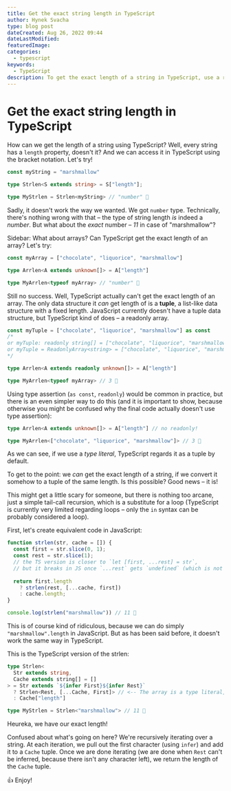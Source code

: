 ```yaml
---
title: Get the exact string length in TypeScript
author: Hynek Svacha
type: blog post
dateCreated: Aug 26, 2022 09:44 
dateLastModified:
featuredImage:
categories:
  - typescript
keywords:
  - TypeScript
description: To get the exact length of a string in TypeScript, use a recursive type to convert it to an array of character. While TypeScript can not get the exact length of a string, it can get exact length of an array.
---
```


# Get the exact string length in TypeScript

How can we get the length of a string using TypeScript? Well, every string has a `length` property, doesn't it? And we can access it in TypeScript using the bracket notation. Let's try!

```ts
const myString = "marshmallow"

type Strlen<S extends string> = S["length"];

type MyStrlen = Strlen<myString> // "number" 🤔
```

Sadly, it doesn't work the way we wanted. We got `number` type. Technically, there's nothing wrong with that – the type of string length *is* indeed a  *number*. But what about the *exact* number – *11* in case of "marshmallow"?

Sidebar: What about arrays? Can TypeScript get the exact length of an array? Let's try:

```ts
const myArray = ["chocolate", "liquorice", "marshmallow"]

type Arrlen<A extends unknown[]> = A["length"]

type MyArrlen<typeof myArray> // "number" 🤔
```

Still no success. Well, TypeScript actually can't get the exact length of an array. The only data structure it *can* get length of is a **tuple**, a list-like data structure with a fixed length. JavaScript currently doesn't have a tuple data structure, but TypeScript kind of does – a readonly array.

```ts
const myTuple = ["chocolate", "liquorice", "marshmallow"] as const
/*
or myTuple: readonly string[] = ["chocolate", "liquorice", "marshmallow"]
or myTuple = ReadonlyArray<string> = ["chocolate", "liquorice", "marshmallow"]
*/

type Arrlen<A extends readonly unknown[]> = A["length"]

type MyArrlen<typeof myArray> // 3 🎉
```

Using type assertion (`as const`, `readonly`) would be common in practice, but there is an even simpler way to do this (and it is important to show, because otherwise you might be confused why the final code actually doesn't use type assertion):

```ts
type Arrlen<A extends unknown[]> = A["length"] // no readonly!

type MyArrlen<["chocolate", "liquorice", "marshmallow"]> // 3 🎉
```

As we can see, if we use a *type literal*, TypeScript regards it as a tuple by default.

To get to the point: we *can* get the exact length of a string, if we convert it somehow to a tuple of the same length. Is this possible? Good news – it is!

This might get a little scary for someone, but there is nothing too arcane, just a simple tail-call recursion, which is a substitute for a loop (TypeScript is currently very limited regarding loops – only the `in` syntax can be probably considered a loop).

First, let's create equivalent code in JavaScript:

```js
function strlen(str, cache = []) {
  const first = str.slice(0, 1);
  const rest = str.slice(1);
  // the TS version is closer to `let [first, ...rest] = str`,
  // but it breaks in JS once `...rest` gets `undefined` (which is not iterable)
  
  return first.length 
    ? strlen(rest, [...cache, first]) 
    : cache.length;
}

console.log(strlen("marshmallow")) // 11 🎉
```
This is of course kind of ridiculous, because we can do simply `"marshmallow".length` in JavaScript. But as has been said before, it doesn't work the same way in TypeScript.

This is the TypeScript version of the strlen: 

```ts
type Strlen<
  Str extends string,
  Cache extends string[] = []
> = Str extends `${infer First}${infer Rest}`
  ? Strlen<Rest, [...Cache, First]> // <-- The array is a type literal, no need for 'readonly' (see above)
  : Cache["length"]

type MyStrlen = Strlen<"marshmallow"> // 11 🎉
```

Heureka, we have our exact length!

Confused about what's going on here? We're recursively iterating over a string. At each iteration, we pull out the first character (using `infer`) and add it to a `Cache` tuple. Once we are done iterating (we are done when `Rest` can't be inferred, because there isn't any character left), we return the length of the `Cache` tuple.

👍 Enjoy!